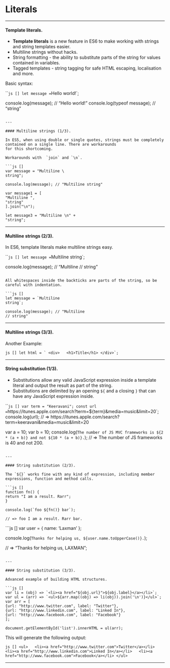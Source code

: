 
# Literals

---

#### Template literals.

- __Template literals__ is a new feature in ES6 to make working with strings and string templates easier.
- Multiline strings without hacks.
- String formatting - the ability to substitute parts of the string for values contained in variables. 
- Tagged templates - string tagging for safe HTML escaping, localisation and more.

Basic syntax:

```js []
let message = `Hello world!`;

console.log(message); // "Hello world!" 
console.log(typeof message); // "string"
```

---

#### Multiline strings (1/3).

In ES5, when using double or single quotes, strings must be completely contained on a single line. There are workarounds
for this shortcoming.

Workarounds with  `join` and `\n`.

```js []
var message = "Multiline \
string";

console.log(message); // "Multiline string"

var message1 = [
"Multiline ",
"string"
].join("\n");

let message3 = "Multiline \n" +
"string";
```

---

#### Multiline strings (2/3).

In ES6, template literals make multiline strings easy.

```js []
let message = `Multiline
string`;

console.log(message); // "Multiline
// string"
```

All whitespaces inside the backticks are parts of the string, so be careful with indentation.

```js []
let message = `Multiline
string`;

console.log(message); // "Multiline
// string"
```

---

#### Multiline strings (3/3).



Another Example:

```js []
let html = `
<div>
  <h1>Title</h1>
</div>`;
```

---

#### String substitution (1/3).

- Substitutions allow any valid JavaScript expression inside a template literal and output the result as part
of the string.
- Substitutions are delimited by an opening `${` and a closing `}` that can have any JavaScript expression inside.

```js []
var term = "Keeravani";
const url = `https://itunes.apple.com/search?term=${term}&media=music&limit=20`;
console.log(url);
// => https://itunes.apple.com/search?term=keeravani&media=music&limit=20

var a = 10;
var b = 10;
console.log(`The number of JS MVC frameworks is
${2 * (a + b)} and not ${10 * (a + b)}.`);
// => The number of JS frameworks is 40 and not 200.
```

---

#### String substitution (2/3).

The `${}` works fine with any kind of expression, including member expressions, function and method calls.

```js []
function fn() {
return "I am a result. Rarr";
}

console.log(`foo ${fn()} bar`);

// => foo I am a result. Rarr bar.
```

```js []
var user = {
name: 'Laxman'
};

console.log(`Thanks for helping us, ${user.name.toUpperCase()}.`);

// => "Thanks for helping us, LAXMAN";
```

---

#### String substitution (3/3).

Advanced example of building HTML structures.

```js []
var li = (obj) => `<li><a href="${obj.url}">${obj.label}</a></li>`;
var ul = (arr) => `<ul>${arr.map((obj) => li(obj)).join('\n')}</ul>`;
var arr = [
{url: "http://www.twitter.com", label: "Twitter"},
{url: "http://www.linkedin.com", label: "Linked In"},
{url: "http://www.facebook.com", label: "Facebook"}
];

document.getElementById('list').innerHTML = ul(arr);
```

This will generate the following output:

```js []
<ul>
  <li><a href="http://www.twitter.com">Twitter</a></li>
  <li><a href="http://www.linkedin.com">Linked In</a></li>
  <li><a href="http://www.facebook.com">Facebook</a></li>
</ul>
```

---